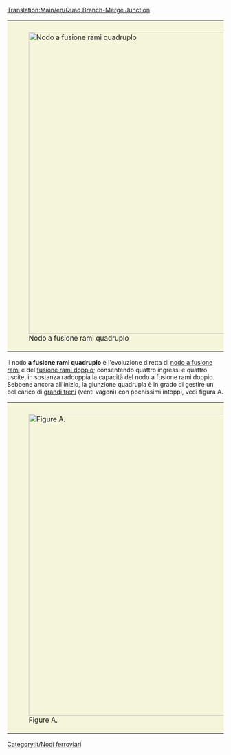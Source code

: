 [[Translation:Main/en/Quad Branch-Merge Junction]]{{it/Nodi ferroviari}}
{{Template:Requisiti nodo/It|Costosissimo|4|1|1|2|1|1|0|1|0|0|0||I guasti possono bloccare una sola linea.|
* Può gestire una grande quantità di traffico.
}}

{|style="border: 0px; margin: 5px auto 25px auto;"
|style="padding: 10px 10px 5px; 10px; background-color: #F5F5DC;"|[[File:en/QuadBranchMergeJunction.png|center|thumb|700px|Nodo a fusione rami quadruplo]]
|}

Il nodo '''a fusione rami quadruplo''' è l'evoluzione diretta di [[Main/it/Fusione rami|nodo a fusione rami]] e del [[Main/it/Fusione rami doppio|fusione rami doppio]]; consentendo quattro ingressi e quattro uscite, in sostanza raddoppia la capacità del nodo a fusione rami doppio. Sebbene ancora all'inizio, la giunzione quadrupla è in grado di gestire un bel carico di [[Main/it/Treni mammut|grandi treni]] (venti vagoni) con pochissimi intoppi, vedi figura A.

{|style="border: 0px; margin: 5px auto 25px auto;"
|style="padding: 10px 10px 5px; 10px; background-color: #F5F5DC;"|[[File:en/NewQBMJ.png|center|thumb|700px|Figure A.]]
|}

<!--La speculazione di [[Main/en/New Bridges|traccia angolata]] nei [[Main/en/Nightly build|nightly build]] sotto [[Main/en/Bridges|bridge]] esistenti consentirà un aumento di almeno il 50% della velocità [[Main/en/treni|treno]]; eliminando otto turni che attualmente lo riducono a meno di 100 miglia all'ora (161 chilometri all'ora). Le svolte più nitide sono illustrate in [[Main/en/Image: Sharpcorners.PNG|Figure B]]:

Speculation of [[Main/en/New Bridges|angled track]] in the [[Main/en/Nightly build|nightly build]]s under existing [[Main/en/Bridges|bridges]] will allow at least a 50% increase in [[Main/en/Trains|train]] speed; eliminating eight turns that currently reduce it to below 100mph (161km/h).  The sharpest turns are illustrated in [[Main/en/Image:Sharpcorners.PNG|Figure B]]:

[[File:en/Sharpcorners.png|thumb|center|700px|Figure B.]]
-->

[[Category:it/Nodi ferroviari]]